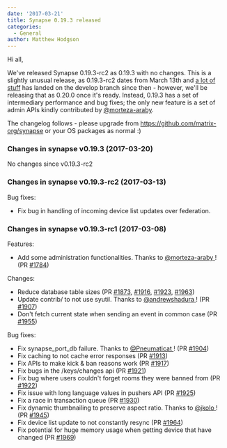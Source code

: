 ```yaml
---
date: '2017-03-21'
title: Synapse 0.19.3 released
categories:
  - General
author: Matthew Hodgson
---
```


Hi all,

We've released Synapse 0.19.3-rc2 as 0.19.3 with no changes. This is a slightly unusual release, as 0.19.3-rc2 dates from March 13th and <a href="https://github.com/matrix-org/synapse/compare/672dcf5...d101488">a lot of stuff</a> has landed on the develop branch since then - however, we'll be releasing that as 0.20.0 once it's ready. Instead, 0.19.3 has a set of intermediary performance and bug fixes; the only new feature is a set of admin APIs kindly contributed by <a href="https://github.com/morteza-araby">@morteza-araby</a>.

The changelog follows - please upgrade from https://github.com/matrix-org/synapse or your OS packages as normal :)
<h3>Changes in synapse v0.19.3 (2017-03-20)</h3>
No changes since v0.19.3-rc2
<h3>Changes in synapse v0.19.3-rc2 (2017-03-13)</h3>
Bug fixes:
<ul>
 	<li>Fix bug in handling of incoming device list updates over federation.</li>
</ul>
<h3>Changes in synapse v0.19.3-rc1 (2017-03-08)</h3>
Features:
<ul>
 	<li>Add some administration functionalities. Thanks to <a class="user-mention" href="https://github.com/morteza-araby"><span class="ghh-user-x tooltipstered" title="">@morteza-araby</span>
</a>! (PR <a class="issue-link js-issue-link ghh-issue-x tooltipstered" title="" href="https://github.com/matrix-org/synapse/pull/1784" data-url="https://github.com/matrix-org/synapse/issues/1784" data-id="199561652" data-error-text="Failed to load issue title" data-permission-text="Issue title is private">#1784</a>)</li>
</ul>
Changes:
<ul>
 	<li>Reduce database table sizes (PR <a class="issue-link js-issue-link ghh-issue-x tooltipstered" title="" href="https://github.com/matrix-org/synapse/pull/1873" data-url="https://github.com/matrix-org/synapse/issues/1873" data-id="204670414" data-error-text="Failed to load issue title" data-permission-text="Issue title is private">#1873</a>, <a class="issue-link js-issue-link ghh-issue-x tooltipstered" title="" href="https://github.com/matrix-org/synapse/pull/1916" data-url="https://github.com/matrix-org/synapse/issues/1916" data-id="207518205" data-error-text="Failed to load issue title" data-permission-text="Issue title is private">#1916</a>, <a class="issue-link js-issue-link ghh-issue-x tooltipstered" title="" href="https://github.com/matrix-org/synapse/pull/1923" data-url="https://github.com/matrix-org/synapse/issues/1923" data-id="208136725" data-error-text="Failed to load issue title" data-permission-text="Issue title is private">#1923</a>, <a class="issue-link js-issue-link ghh-issue-x tooltipstered" title="" href="https://github.com/matrix-org/synapse/pull/1963" data-url="https://github.com/matrix-org/synapse/issues/1963" data-id="211038447" data-error-text="Failed to load issue title" data-permission-text="Issue title is private">#1963</a>)</li>
 	<li>Update contrib/ to not use syutil. Thanks to <a class="user-mention" href="https://github.com/andrewshadura"><span class="ghh-user-x tooltipstered" title="">@andrewshadura</span>
</a>! (PR <a class="issue-link js-issue-link ghh-issue-x tooltipstered" title="" href="https://github.com/matrix-org/synapse/pull/1907" data-url="https://github.com/matrix-org/synapse/issues/1907" data-id="207038123" data-error-text="Failed to load issue title" data-permission-text="Issue title is private">#1907</a>)</li>
 	<li>Don't fetch current state when sending an event in common case (PR <a class="issue-link js-issue-link ghh-issue-x tooltipstered" title="" href="https://github.com/matrix-org/synapse/pull/1955" data-url="https://github.com/matrix-org/synapse/issues/1955" data-id="210568365" data-error-text="Failed to load issue title" data-permission-text="Issue title is private">#1955</a>)</li>
</ul>
Bug fixes:
<ul>
 	<li>Fix synapse_port_db failure. Thanks to <a class="user-mention" href="https://github.com/Pneumaticat"><span class="ghh-user-x tooltipstered" title="">@Pneumaticat</span>
</a>! (PR <a class="issue-link js-issue-link ghh-issue-x tooltipstered" title="" href="https://github.com/matrix-org/synapse/pull/1904" data-url="https://github.com/matrix-org/synapse/issues/1904" data-id="207022149" data-error-text="Failed to load issue title" data-permission-text="Issue title is private">#1904</a>)</li>
 	<li>Fix caching to not cache error responses (PR <a class="issue-link js-issue-link ghh-issue-x tooltipstered" title="" href="https://github.com/matrix-org/synapse/pull/1913" data-url="https://github.com/matrix-org/synapse/issues/1913" data-id="207216238" data-error-text="Failed to load issue title" data-permission-text="Issue title is private">#1913</a>)</li>
 	<li>Fix APIs to make kick &amp; ban reasons work (PR <a class="issue-link js-issue-link ghh-issue-x tooltipstered" title="" href="https://github.com/matrix-org/synapse/pull/1917" data-url="https://github.com/matrix-org/synapse/issues/1917" data-id="207542829" data-error-text="Failed to load issue title" data-permission-text="Issue title is private">#1917</a>)</li>
 	<li>Fix bugs in the /keys/changes api (PR <a class="issue-link js-issue-link ghh-issue-x tooltipstered" title="" href="https://github.com/matrix-org/synapse/pull/1921" data-url="https://github.com/matrix-org/synapse/issues/1921" data-id="207764068" data-error-text="Failed to load issue title" data-permission-text="Issue title is private">#1921</a>)</li>
 	<li>Fix bug where users couldn't forget rooms they were banned from (PR <a class="issue-link js-issue-link ghh-issue-x tooltipstered" title="" href="https://github.com/matrix-org/synapse/pull/1922" data-url="https://github.com/matrix-org/synapse/issues/1922" data-id="207904548" data-error-text="Failed to load issue title" data-permission-text="Issue title is private">#1922</a>)</li>
 	<li>Fix issue with long language values in pushers API (PR <a class="issue-link js-issue-link ghh-issue-x tooltipstered" title="" href="https://github.com/matrix-org/synapse/pull/1925" data-url="https://github.com/matrix-org/synapse/issues/1925" data-id="208403542" data-error-text="Failed to load issue title" data-permission-text="Issue title is private">#1925</a>)</li>
 	<li>Fix a race in transaction queue (PR <a class="issue-link js-issue-link ghh-issue-x tooltipstered" title="" href="https://github.com/matrix-org/synapse/pull/1930" data-url="https://github.com/matrix-org/synapse/issues/1930" data-id="208932693" data-error-text="Failed to load issue title" data-permission-text="Issue title is private">#1930</a>)</li>
 	<li>Fix dynamic thumbnailing to preserve aspect ratio. Thanks to <a class="user-mention" href="https://github.com/jkolo"><span class="ghh-user-x tooltipstered" title="">@jkolo</span>
</a>! (PR <a class="issue-link js-issue-link ghh-issue-x tooltipstered" title="" href="https://github.com/matrix-org/synapse/pull/1945" data-url="https://github.com/matrix-org/synapse/issues/1945" data-id="210167714" data-error-text="Failed to load issue title" data-permission-text="Issue title is private">#1945</a>)</li>
 	<li>Fix device list update to not constantly resync (PR <a class="issue-link js-issue-link ghh-issue-x tooltipstered" title="" href="https://github.com/matrix-org/synapse/pull/1964" data-url="https://github.com/matrix-org/synapse/issues/1964" data-id="211092538" data-error-text="Failed to load issue title" data-permission-text="Issue title is private">#1964</a>)</li>
 	<li>Fix potential for huge memory usage when getting device that have changed (PR <a class="issue-link js-issue-link ghh-issue-x tooltipstered" title="" href="https://github.com/matrix-org/synapse/pull/1969" data-url="https://github.com/matrix-org/synapse/issues/1969" data-id="212091226" data-error-text="Failed to load issue title" data-permission-text="Issue title is private">#1969</a>)</li>
</ul>
